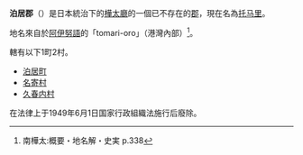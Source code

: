 {{日本郡 (廢除)
| 郡 = 泊居郡
| 日文原名 = 泊居郡
| 平假名 = とまりおるぐん
| 羅馬字拼音 = Tomarioru-gun
| 地圖 = 
| 廢除時間 = 1949年6月1日
| 廢除理由 =  放棄領土主權 
| 廢除時處置 = 
| 現在郡 = 
| 都道府縣 = 樺太廳
| 支廳 = 真岡支廳
| 町 = 1
| 村 = 2
| 經度 = 
| 緯度 = 
| 註記 = 
}}

'''泊居郡'''（{{jpn|j=泊居郡|hg=とまりおるぐん|rm=Tomarioru gun|f=y}}）是日本統治下的[[樺太廳|樺太廳]]的一個已不存在的[[郡|郡]]，現在名為[[托马里|托马里]]。

地名來自於[[阿伊努語|阿伊努語]]的「tomari-oro」（港灣內部）<ref>南樺太:概要・地名解・史実 p.338</ref>。

轄有以下1町2村。
* [[泊居町|泊居町]] 
* [[名寄村|名寄村]] 
* [[久春内村|久春内村]] 

在法律上于1949年6月1日国家行政組織法施行后廢除。

{{樺太廳的郡}}
{{真岡支廳}}